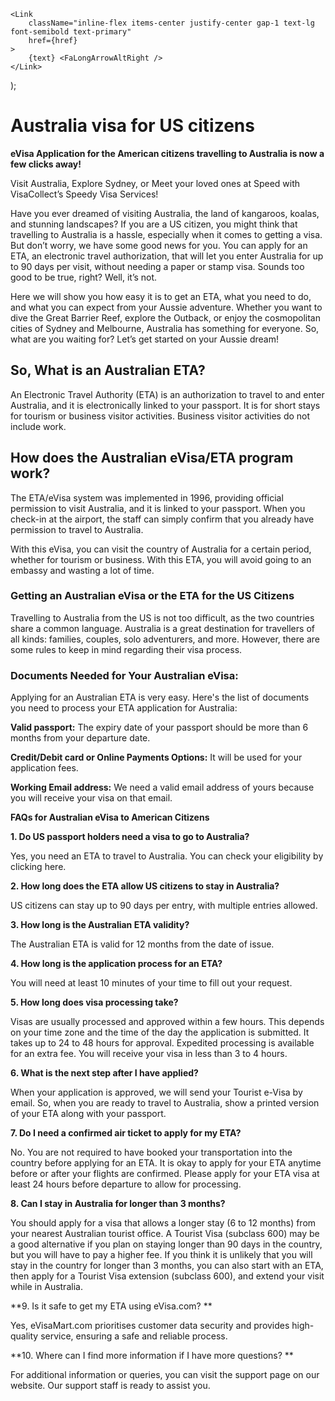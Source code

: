     <Link
        className="inline-flex items-center justify-center gap-1 text-lg font-semibold text-primary"
        href={href}
    >
        {text} <FaLongArrowAltRight />
    </Link>
);

# Australia visa for US citizens

**eVisa Application for the American citizens travelling to Australia is now a few clicks away!**

Visit Australia, Explore Sydney, or Meet your loved ones at Speed with VisaCollect’s Speedy Visa Services!

Have you ever dreamed of visiting Australia, the land of kangaroos, koalas, and stunning landscapes? If you are a US citizen, you might think that travelling to Australia is a hassle, especially when it comes to getting a visa. But don’t worry, we have some good news for you. You can apply for an ETA, an electronic travel authorization, that will let you enter Australia for up to 90 days per visit, without needing a paper or stamp visa. Sounds too good to be true, right? Well, it’s not.

Here we will show you how easy it is to get an ETA, what you need to do, and what you can expect from your Aussie adventure. Whether you want to dive the Great Barrier Reef, explore the Outback, or enjoy the cosmopolitan cities of Sydney and Melbourne, Australia has something for everyone. So, what are you waiting for? Let’s get started on your Aussie dream!

## So, What is an Australian ETA?

An Electronic Travel Authority (ETA) is an authorization to travel to and enter Australia, and it is electronically linked to your passport. It is for short stays for tourism or business visitor activities. Business visitor activities do not include work.

## How does the Australian eVisa/ETA program work?

The ETA/eVisa system was implemented in 1996, providing official permission to visit Australia, and it is linked to your passport. When you check-in at the airport, the staff can simply confirm that you already have permission to travel to Australia.

With this eVisa, you can visit the country of Australia for a certain period, whether for tourism or business. With this ETA, you will avoid going to an embassy and wasting a lot of time.

### Getting an Australian eVisa or the ETA for the US Citizens

Travelling to Australia from the US is not too difficult, as the two countries share a common language. Australia is a great destination for travellers of all kinds: families, couples, solo adventurers, and more. However, there are some rules to keep in mind regarding their visa process.

### Documents Needed for Your Australian eVisa:

Applying for an Australian ETA is very easy. Here's the list of documents you need to process your ETA application for Australia:

**Valid passport:** The expiry date of your passport should be more than 6 months from your departure date.

**Credit/Debit card or Online Payments Options:** It will be used for your application fees.

**Working Email address:** We need a valid email address of yours because you will receive your visa on that email.

**FAQs for Australian eVisa to American Citizens**

**1. Do US passport holders need a visa to go to Australia?**

Yes, you need an ETA to travel to Australia. You can check your eligibility by clicking here.

**2. How long does the ETA allow US citizens to stay in Australia?**

US citizens can stay up to 90 days per entry, with multiple entries allowed.

**3. How long is the Australian ETA validity?**

The Australian ETA is valid for 12 months from the date of issue.

**4. How long is the application process for an ETA?**

You will need at least 10 minutes of your time to fill out your request.

**5. How long does visa processing take?**

Visas are usually processed and approved within a few hours. This depends on your time zone and the time of the day the application is submitted. It takes up to 24 to 48 hours for approval. Expedited processing is available for an extra fee. You will receive your visa in less than 3 to 4 hours.

**6. What is the next step after I have applied?**

When your application is approved, we will send your Tourist e-Visa by email. So, when you are ready to travel to Australia, show a printed version of your ETA along with your passport.

**7. Do I need a confirmed air ticket to apply for my ETA?**

No. You are not required to have booked your transportation into the country before applying for an ETA. It is okay to apply for your ETA anytime before or after your flights are confirmed. Please apply for your ETA visa at least 24 hours before departure to allow for processing.

**8. Can I stay in Australia for longer than 3 months?**

You should apply for a visa that allows a longer stay (6 to 12 months) from your nearest Australian tourist office. A Tourist Visa (subclass 600) may be a good alternative if you plan on staying longer than 90 days in the country, but you will have to pay a higher fee. If you think it is unlikely that you will stay in the country for longer than 3 months, you can also start with an ETA, then apply for a Tourist Visa extension (subclass 600), and extend your visit while in Australia.

**9. Is it safe to get my ETA using eVisa.com? **

Yes, eVisaMart.com prioritises customer data security and provides high-quality service, ensuring a safe and reliable process.

**10. Where can I find more information if I have more questions? **

For additional information or queries, you can visit the support page on our website. Our support staff is ready to assist you.
